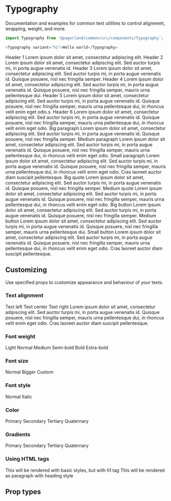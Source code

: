 


<Meta title="Themes|MobileApp/System/Typography" />

# Typography

Documentation and examples for common text utilities to control alignment, wrapping, weight, and more.

```js
import Typography from '@pagerland/common/src/components/Typography';

<Typography variant="h1">Hello world</Typography>
```

<Preview>
  <Theme>
    <Grid gridTemplateColumns="auto 1fr" gridGap={48}>
      <Typography variant="h1" as="h1">
        Header 1
      </Typography>
      <Typography variant="h1" as="h1">
        Lorem ipsum dolor sit amet, consectetur adipiscing elit.
      </Typography>
      <Typography variant="h2" as="h2">
        Header 2
      </Typography>
      <Typography variant="h2" as="h2">
        Lorem ipsum dolor sit amet, consectetur adipiscing elit. Sed auctor turpis mi, in porta
        augue venenatis id.
      </Typography>
      <Typography variant="h3" as="h3">
        Header 3
      </Typography>
      <Typography variant="h3" as="h3">
        Lorem ipsum dolor sit amet, consectetur adipiscing elit. Sed auctor turpis mi, in porta
        augue venenatis id. Quisque posuere, nisl nec fringilla semper.
      </Typography>
      <Typography variant="h4" as="h4">
        Header 4
      </Typography>
      <Typography variant="h4" as="h4">
        Lorem ipsum dolor sit amet, consectetur adipiscing elit. Sed auctor turpis mi, in porta
        augue venenatis id. Quisque posuere, nisl nec fringilla semper, mauris urna pellentesque
        dui.
      </Typography>
      <Typography variant="h5" as="h5">
        Header 5
      </Typography>
      <Typography variant="h5" as="h5">
        Lorem ipsum dolor sit amet, consectetur adipiscing elit. Sed auctor turpis mi, in porta
        augue venenatis id. Quisque posuere, nisl nec fringilla semper, mauris urna pellentesque
        dui, in rhoncus velit enim eget odio.s.
      </Typography>
      <Typography variant="h6" as="h6">
        Header 6
      </Typography>
      <Typography variant="h6" as="h6">
        Lorem ipsum dolor sit amet, consectetur adipiscing elit. Sed auctor turpis mi, in porta
        augue venenatis id. Quisque posuere, nisl nec fringilla semper, mauris urna pellentesque
        dui, in rhoncus velit enim eget odio.
      </Typography>
      <Typography variant="body1">Big paragraph</Typography>
      <Typography variant="body1">
        Lorem ipsum dolor sit amet, consectetur adipiscing elit. Sed auctor turpis mi, in porta
        augue venenatis id. Quisque posuere, nisl nec fringilla semper.
      </Typography>
      <Typography variant="body2">Medium paragraph</Typography>
      <Typography variant="body2">
        Lorem ipsum dolor sit amet, consectetur adipiscing elit. Sed auctor turpis mi, in porta
        augue venenatis id. Quisque posuere, nisl nec fringilla semper, mauris urna pellentesque
        dui, in rhoncus velit enim eget odio.
      </Typography>
      <Typography variant="body">Small paragraph</Typography>
      <Typography variant="body">
        Lorem ipsum dolor sit amet, consectetur adipiscing elit. Sed auctor turpis mi, in porta
        augue venenatis id. Quisque posuere, nisl nec fringilla semper, mauris urna pellentesque
        dui, in rhoncus velit enim eget odio. Cras laoreet auctor diam suscipit pellentesque.
      </Typography>
      <Typography variant="quote1">Big quote</Typography>
      <Typography variant="quote1">
        Lorem ipsum dolor sit amet, consectetur adipiscing elit. Sed auctor turpis mi, in porta
        augue venenatis id. Quisque posuere, nisl nec fringilla semper.
      </Typography>
      <Typography variant="quote2">Medium quote</Typography>
      <Typography variant="quote2">
        Lorem ipsum dolor sit amet, consectetur adipiscing elit. Sed auctor turpis mi, in porta
        augue venenatis id. Quisque posuere, nisl nec fringilla semper, mauris urna pellentesque
        dui, in rhoncus velit enim eget odio.
      </Typography>
      <Typography variant="button1">Big button</Typography>
      <Typography variant="button1">
        Lorem ipsum dolor sit amet, consectetur adipiscing elit. Sed auctor turpis mi, in porta
        augue venenatis id. Quisque posuere, nisl nec fringilla semper.
      </Typography>
      <Typography variant="button2">Medium button</Typography>
      <Typography variant="button2">
        Lorem ipsum dolor sit amet, consectetur adipiscing elit. Sed auctor turpis mi, in porta
        augue venenatis id. Quisque posuere, nisl nec fringilla semper, mauris urna pellentesque
        dui.
      </Typography>
      <Typography variant="button">Small button</Typography>
      <Typography variant="button">
        Lorem ipsum dolor sit amet, consectetur adipiscing elit. Sed auctor turpis mi, in porta
        augue venenatis id. Quisque posuere, nisl nec fringilla semper, mauris urna pellentesque
        dui, in rhoncus velit enim eget odio. Cras laoreet auctor diam suscipit pellentesque.
      </Typography>
    </Grid>
  </Theme>
</Preview>

## Customizing

Use specified props to customize appearance and behaviour of your texts.

### Text alignment

<Preview>
  <Theme>
    <Typography textAlign="left">Text left</Typography>
    <Typography textAlign="center">Text center</Typography>
    <Typography textAlign="right">Text right</Typography>
    <Typography textAlign="justify">
      Lorem ipsum dolor sit amet, consectetur adipiscing elit. Sed auctor turpis mi, in porta augue
      venenatis id. Quisque posuere, nisl nec fringilla semper, mauris urna pellentesque dui, in
      rhoncus velit enim eget odio. Cras laoreet auctor diam suscipit pellentesque.
    </Typography>
  </Theme>
</Preview>

### Font weight

<Preview>
  <Theme>
    <Typography fontWeight={300}>Light</Typography>
    <Typography fontWeight={400}>Normal</Typography>
    <Typography fontWeight={500}>Medium</Typography>
    <Typography fontWeight={600}>Semi-bold</Typography>
    <Typography fontWeight={700}>Bold</Typography>
    <Typography fontWeight={800}>Extra-bold</Typography>
  </Theme>
</Preview>

### Font size

<Preview>
  <Theme>
    <Typography fontSize={1}>Normal</Typography>
    <Typography fontSize={2}>Bigger</Typography>
    <Typography fontSize={24}>Custom</Typography>
  </Theme>
</Preview>

### Font style

<Preview>
  <Theme>
    <Typography fontStyle="normal">Normal</Typography>
    <Typography fontStyle="italic">Italic</Typography>
  </Theme>
</Preview>

### Color

<Preview>
  <Theme>
    <Typography fontSize={20} color="primary">
      Primary
    </Typography>
    <Typography fontSize={20} color="secondary">
      Secondary
    </Typography>
    <Typography fontSize={20} color="tertiary">
      Tertiary
    </Typography>
    <Typography fontSize={20} color="quaternary">
      Quaternary
    </Typography>
  </Theme>
</Preview>

### Gradients

<Preview>
  <Theme>
    <Box flexBox flexDirection="column" alignItems="flex-start">
      <Typography fontSize={20} fontWeight={800} gradient="primary">
        Primary
      </Typography>
      <Typography fontSize={20} fontWeight={800} gradient="secondary">
        Secondary
      </Typography>
      <Typography fontSize={20} fontWeight={800} gradient="tertiary">
        Tertiary
      </Typography>
      <Typography fontSize={20} fontWeight={800} gradient="quaternary">
        Quaternary
      </Typography>
    </Box>
  </Theme>
</Preview>

### Using HTML tags

<Preview>
  <Theme>
    <Typography variant="body1" as="h1">
      This will be rendered with basic styles, but with h1 tag
    </Typography>
    <Typography variant="h3">This will be rendered as paragraph with heading style</Typography>
  </Theme>
</Preview>

## Prop types

<Props of={Typography} />
